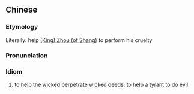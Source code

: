 {{also|助纣为虐}}
==Chinese==
{{zh-forms|s=助纣为虐}}

===Etymology===
Literally: help [[w:King Zhou of Shang|(King) Zhou (of Shang)]] to perform his cruelty

===Pronunciation===
{{zh-pron
|m=zhù zhòu wéi nüè
|cat=id
}}

===Idiom===
{{zh-idiom}}

# to help the wicked perpetrate wicked deeds; to help a tyrant to do evil
